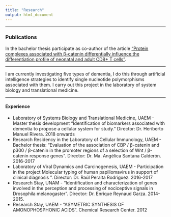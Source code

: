 ```yaml
---
title: "Research"
output: html_document
---
```

***
### Publications

In the bachelor thesis participate as co-author of the article ["Protein complexes associated with β-catenin differentially influence the differentiation profile of neonatal and adult CD8+ T cells"](https://onlinelibrary.wiley.com/doi/abs/10.1002/jcp.28502). 

 
***
I am currently investigating five types of dementia, I do this through artificial intelligence strategies to identify single nucleotide polymorphisms associated with them. I carry out this project in the laboratory of system biology and translational medicine. 

***
#### Experience
- Laboratory of Systems Biology and Translational Medicine, UAEM - Master thesis development "Identification of biomarkers associated with dementia to propose a cellular system for study." Director: Dr. Heriberto Manuel Rivera. 2018 onwards
- Research Residency in the Laboratory of Cellular Immunology, UAEM - Bachelor thesis: "Evaluation of the association of CBP / β-catenin and p300 / β-catenin in the promoter regions of a selection of Wnt / β-catenin response genes". Director: Dr. Ma. Angélica Santana Calderón. 2016-2017
- Laboratory of Viral Dynamics and Carcinogenesis, UAEM - Participation in the project Molecular typing of human papillomavirus in support of clinical diagnosis ”. Director: Dr. Raúl Peralta Rodríguez. 2016-2017
- Research Stay, UNAM - "Identification and characterization of genes involved in the perception and processing of nociceptive signals in Drosophila melanogaster". Director: Dr. Enrique Reynaud Garza. 2014-2015.
- Research Stay, UAEM - "ASYMETRIC SYNTHESIS OF AMONOPHOSPHONIC ACIDS". Chemical Research Center. 2012